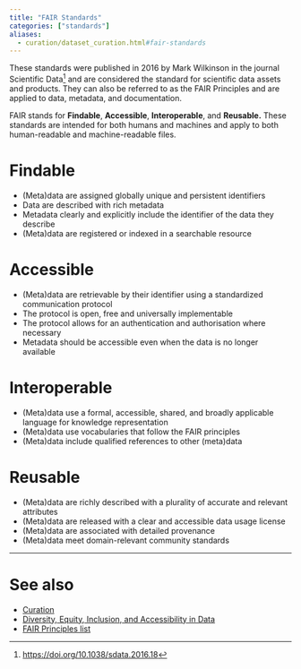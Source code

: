 ```yaml
---
title: "FAIR Standards"
categories: ["standards"]
aliases:
  - curation/dataset_curation.html#fair-standards
---
```


<!--:standards:fair:findable:accessible:interoperable:reusable:-->

These standards were published in 2016 by Mark Wilkinson in the journal Scientific Data^[[https://doi.org/10.1038/sdata.2016.18](https://doi.org/10.1038/sdata.2016.18)] and are considered the standard for scientific data assets and products. They can also be referred to as the FAIR Principles and are applied to data, metadata, and documentation.

FAIR stands for **Findable**, **Accessible**, **Interoperable**, and **Reusable.** These standards are intended for both humans and machines and apply to both human-readable and machine-readable files. 

# Findable

- (Meta)data are assigned globally unique and persistent identifiers
- Data are described with rich metadata
- Metadata clearly and explicitly include the identifier of the data they describe
- (Meta)data are registered or indexed in a searchable resource

# Accessible

- (Meta)data are retrievable by their identifier using a standardized communication protocol
- The protocol is open, free and universally implementable
- The protocol allows for an authentication and authorisation where necessary
- Metadata should be accessible even when the data is no longer available

# Interoperable

- (Meta)data use a formal, accessible, shared, and broadly applicable language for knowledge representation
- (Meta)data use vocabularies that follow the FAIR principles
- (Meta)data include qualified references to other (meta)data

# Reusable

- (Meta)data are richly described with a plurality of accurate and relevant attributes
- (Meta)data are released with a clear and accessible data usage license
- (Meta)data are associated with detailed provenance
- (Meta)data meet domain-relevant community standards

---

# See also

- [Curation](index.qmd)
- [Diversity, Equity, Inclusion, and Accessibility in Data](DEIA.qmd)
- [FAIR Principles list](https://www.go-fair.org/fair-principles/)
